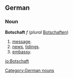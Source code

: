 ==German==
===Noun===
'''Botschaft''' ''f'' (''plural'' [[Botschaften]])
# [[message]].
# [[news]], [[tidings]].
# [[embassy]].

[[Category:German nouns]]

[[io:Botschaft]]